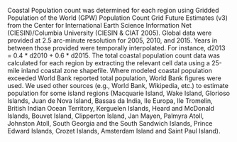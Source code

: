 Coastal Population count was determined for each region using Gridded Population of the World (GPW) Population Count Grid Future Estimates (v3) from the Center for International Earth Science Information Net (CIESIN)/Columbia University (CIESIN & CIAT 2005).  Global data were provided at 2.5 arc-minute resolution for 2005, 2010, and 2015. Years in between those provided were temporally interpolated. For instance, d2013 = 0.4 * d2010 + 0.6 * d2015. The total coastal population count data was calculated for each region by extracting the relevant cell data using a 25-mile inland coastal zone shapefile. Where modeled coastal population exceeded World Bank reported total population, World Bank figures were used. We used other sources (e.g., World Bank, Wikipedia, etc.) to estimate population for some island regions (Macquarie Island, Wake Island, Glorioso Islands, Juan de Nova Island, Bassas da India, Ile Europa, Ile Tromelin, British Indian Ocean Territory, Kerguelen Islands, Heard and McDonald Islands, Bouvet Island, Clipperton Island, Jan Mayen, Palmyra Atoll, Johnston Atoll, South Georgia and the South Sandwich Islands, Prince Edward Islands, Crozet Islands, Amsterdam Island and Saint Paul Island).